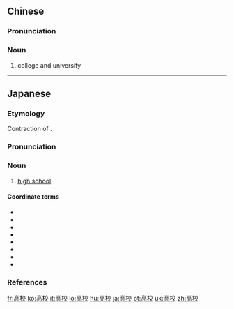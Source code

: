 ==Chinese==
{{zh-forms}}

===Pronunciation===
{{zh-pron
|m=gāoxiào
|cat=n
}}

===Noun===
{{zh-noun}}

# {{lb|zh|education}} college and university

----

==Japanese==
{{ja-kanjitab|こう|こう|yomi=on}}

===Etymology===
Contraction of {{m|ja|高等学校||high school|tr=こうとうがっこう, kōtō gakkō|sc=Jpan}}.

===Pronunciation===
{{ja-pron|こうこう|acc=0|acc_ref=NHK}}

===Noun===
{{ja-noun|count=校|こうこう}}

# {{lb|ja|education|sort=こうこう}} [[high school]]

====Coordinate terms====
* {{ja-r|保育所|ほいくしょ|gloss=[[nursery school]]}}
* {{ja-r|幼稚園|ようちえん|gloss=[[kindergarten]]}}
* {{ja-r|小学校|しょうがっこう|gloss=[[elementary school]], [[first school]]}}
* {{ja-r|中学校|ちゅうがっこう|gloss=[[junior high school]]}}
* {{ja-r|高等学校|こうとうがっこう|gloss=[[high school]]}}
* {{ja-r|大学校|だいがっこう|gloss=[[college]], [[university]]}}
* {{ja-r|大学|だいがく|gloss=college, university}}
* {{ja-r|大学院|だいがくいん|gloss=[[graduate school]]}}

===References===
<references/>

[[fr:高校]]
[[ko:高校]]
[[it:高校]]
[[lo:高校]]
[[hu:高校]]
[[ja:高校]]
[[pt:高校]]
[[uk:高校]]
[[zh:高校]]